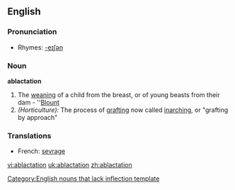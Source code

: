 ==English==

===Pronunciation===
*Rhymes: [[Rhymes:English:-eɪʃǝn|-eɪʃǝn]]

===Noun===
'''ablactation'''[[Category:English nouns that lack inflection template]]

# The [[weaning]] of a child from the breast, or of young beasts from their dam - ''[[Blount]]
# ''(Horticulture):'' The process of [[grafting]] now called [[inarching]], or "grafting by approach"

===Translations===
{{rfc-level|Translations at L3+ (AutoFormat would have corrected level of Translations)}}
*French: [[sevrage]] {{m}}

[[vi:ablactation]]
[[uk:ablactation]]
[[zh:ablactation]]